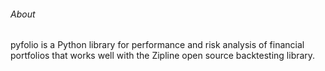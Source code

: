###### About
pyfolio is a Python library for performance and risk analysis of financial portfolios that works well with the Zipline open source backtesting library.